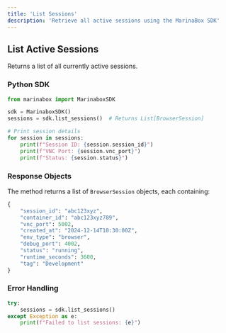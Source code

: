 ```yaml
---
title: 'List Sessions'
description: 'Retrieve all active sessions using the MarinaBox SDK'
---
```


## List Active Sessions

Returns a list of all currently active sessions.

### Python SDK

```python
from marinabox import MarinaboxSDK

sdk = MarinaboxSDK()
sessions = sdk.list_sessions()  # Returns List[BrowserSession]

# Print session details
for session in sessions:
    print(f"Session ID: {session.session_id}")
    print(f"VNC Port: {session.vnc_port}")
    print(f"Status: {session.status}")
```

### Response Objects

The method returns a list of `BrowserSession` objects, each containing:

```python
{
    "session_id": "abc123xyz",
    "container_id": "abc123xyz789",
    "vnc_port": 5002,
    "created_at": "2024-12-14T10:30:00Z",
    "env_type": "browser",
    "debug_port": 4002,
    "status": "running",
    "runtime_seconds": 3600,
    "tag": "Development"
}
```

### Error Handling

```python
try:
    sessions = sdk.list_sessions()
except Exception as e:
    print(f"Failed to list sessions: {e}")
```